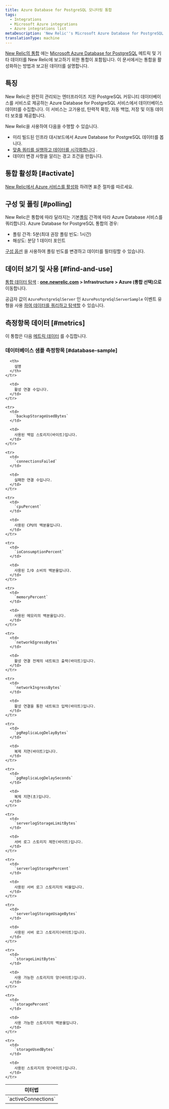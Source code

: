 ```yaml
---
title: Azure Database for PostgreSQL 모니터링 통합
tags:
  - Integrations
  - Microsoft Azure integrations
  - Azure integrations list
metaDescription: 'New Relic''s Microsoft Azure Database for PostgreSQL integration: what data it reports, and how to enable it.'
translationType: machine
---
```


[New Relic의 통합](/docs/infrastructure/integrations-getting-started/getting-started/introduction-infrastructure-integrations) 에는 [Microsoft Azure Database for PostgreSQL](https://docs.microsoft.com/en-gb/azure/postgresql/) 메트릭 및 기타 데이터를 New Relic에 보고하기 위한 통합이 포함됩니다. 이 문서에서는 통합을 활성화하는 방법과 보고된 데이터를 설명합니다.

## 특징

New Relic은 완전히 관리되는 엔터프라이즈 지원 PostgreSQL 커뮤니티 데이터베이스를 서비스로 제공하는 Azure Database for PostgreSQL 서비스에서 데이터베이스 데이터를 수집합니다. 이 서비스는 고가용성, 탄력적 확장, 자동 백업, 저장 및 이동 데이터 보호를 제공합니다.

New Relic을 사용하여 다음을 수행할 수 있습니다.

* 미리 빌드된 인프라 대시보드에서 Azure Database for PostgreSQL 데이터를 봅니다.
* [맞춤 쿼리를 실행하고 데이터를 시각화합니다](/docs/using-new-relic/data/understand-data/query-new-relic-data) .
* 데이터 변경 사항을 알리는 경고 조건을 만듭니다.

## 통합 활성화 [#activate]

[New Relic에서 Azure 서비스를 활성화](/docs/infrastructure/microsoft-azure-integrations/getting-started/activate-azure-integrations) 하려면 표준 절차를 따르세요.

## 구성 및 폴링 [#polling]

New Relic은 통합에 따라 달라지는 기본[폴링](/docs/integrations/microsoft-azure-integrations/getting-started/azure-integration-polling) 간격에 따라 Azure Database 서비스를 쿼리합니다. Azure Database for PostgreSQL 통합의 경우:

* 폴링 간격: 5분(최대 권장 폴링 빈도: 1시간)
* 해상도: 분당 1 데이터 포인트

[구성 옵션](/docs/integrations/new-relic-integrations/getting-started/configure-polling-frequency-data-collection-cloud-integrations) 을 사용하여 폴링 빈도를 변경하고 데이터를 필터링할 수 있습니다.

## 데이터 보기 및 사용 [#find-and-use]

[통합 데이터 탐색](/docs/infrastructure/integrations/find-use-infrastructure-integration-data) : **[one.newrelic.com](https://one.newrelic.com/all-capabilities) > Infrastructure > Azure (통합 선택)으로** 이동합니다.

공급자 값이 `AzurePostgreSqlServer` 인 `AzurePostgreSqlServerSample` 이벤트 유형을 사용 [하여 데이터를 쿼리하고 탐색할](/docs/using-new-relic/data/understand-data/query-new-relic-data) 수 있습니다.

## 측정항목 데이터 [#metrics]

이 통합은 다음 [메트릭 데이터](/docs/infrastructure/integrations-getting-started/getting-started/understand-integration-data-data-types#metric) 를 수집합니다.

### 데이터베이스 샘플 측정항목 [#database-sample]

<table>
  <thead>
    <tr>
      <th style={{ width: "300px" }}>
        미터법
      </th>

      <th>
        설명
      </th>
    </tr>
  </thead>

  <tbody>
    <tr>
      <td>
        `activeConnections`
      </td>

      <td>
        활성 연결 수입니다.
      </td>
    </tr>

    <tr>
      <td>
        `backupStorageUsedBytes`
      </td>

      <td>
        사용된 백업 스토리지(바이트)입니다.
      </td>
    </tr>

    <tr>
      <td>
        `connectionsFailed`
      </td>

      <td>
        실패한 연결 수입니다.
      </td>
    </tr>

    <tr>
      <td>
        `cpuPercent`
      </td>

      <td>
        사용된 CPU의 백분율입니다.
      </td>
    </tr>

    <tr>
      <td>
        `ioConsumptionPercent`
      </td>

      <td>
        사용된 I/O 소비의 백분율입니다.
      </td>
    </tr>

    <tr>
      <td>
        `memoryPercent`
      </td>

      <td>
        사용된 메모리의 백분율입니다.
      </td>
    </tr>

    <tr>
      <td>
        `networkEgressBytes`
      </td>

      <td>
        활성 연결 전체의 네트워크 출력(바이트)입니다.
      </td>
    </tr>

    <tr>
      <td>
        `networkIngressBytes`
      </td>

      <td>
        활성 연결을 통한 네트워크 입력(바이트)입니다.
      </td>
    </tr>

    <tr>
      <td>
        `pgReplicaLogDelayBytes`
      </td>

      <td>
        복제 지연(바이트)입니다.
      </td>
    </tr>

    <tr>
      <td>
        `pgReplicaLogDelaySeconds`
      </td>

      <td>
        복제 지연(초)입니다.
      </td>
    </tr>

    <tr>
      <td>
        `serverlogStorageLimitBytes`
      </td>

      <td>
        서버 로그 스토리지 제한(바이트)입니다.
      </td>
    </tr>

    <tr>
      <td>
        `serverlogStoragePercent`
      </td>

      <td>
        사용된 서버 로그 스토리지의 비율입니다.
      </td>
    </tr>

    <tr>
      <td>
        `serverlogStorageUsageBytes`
      </td>

      <td>
        사용된 서버 로그 스토리지(바이트)입니다.
      </td>
    </tr>

    <tr>
      <td>
        `storageLimitBytes`
      </td>

      <td>
        사용 가능한 스토리지의 양(바이트)입니다.
      </td>
    </tr>

    <tr>
      <td>
        `storagePercent`
      </td>

      <td>
        사용 가능한 스토리지의 백분율입니다.
      </td>
    </tr>

    <tr>
      <td>
        `storageUsedBytes`
      </td>

      <td>
        사용된 스토리지의 양(바이트)입니다.
      </td>
    </tr>
  </tbody>
</table>